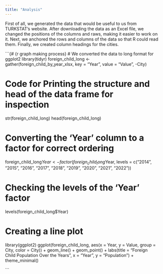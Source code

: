 ```yaml
---
title: "Analysis"
---
```


First of all, we generated the data that would be useful to us from TURKSTAT's website. After downloading the data as an Excel file, we changed the positions of the columns and raws, making it easier to work on it. Next, we anchored the rows and columns of the data so that R could read them. Finally, we created column headings for the cities.


```{# {r graph making process}
# We converted the data to long format for ggplot2
library(tidyr)
foreign_child_long <- gather(foreign_child_by_year_xlsx, key = "Year", value = "Value", -City)

# Code for Printing the structure and head of the data frame for inspection
str(foreign_child_long)
head(foreign_child_long)

# Converting the 'Year' column to a factor for correct ordering
foreign_child_long$Year <- factor(foreign_child_long$Year, levels = c("2014", "2015", "2016", "2017", "2018", "2019", "2020", "2021", "2022"))

# Checking the levels of the 'Year' factor
levels(foreign_child_long$Year)

# Creating a line plot
library(ggplot2)
ggplot(foreign_child_long, aes(x = Year, y = Value, group = City, color = City)) +
  geom_line() +
  geom_point() +
  labs(title = "Foreign Child Population Over the Years",
       x = "Year",
       y = "Population") +
  theme_minimal()



```

